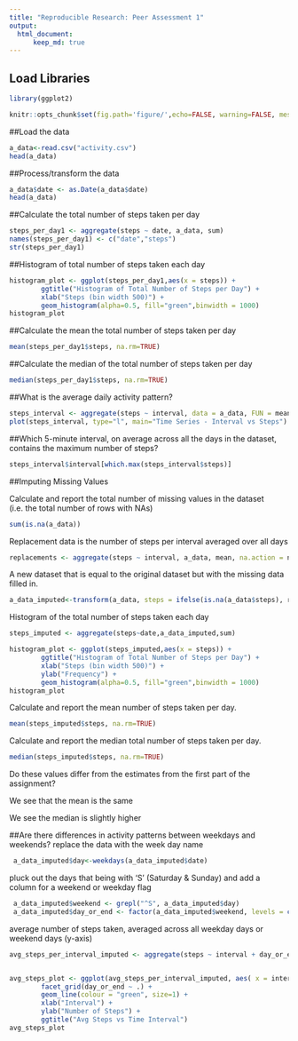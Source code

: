 ```yaml
---
title: "Reproducible Research: Peer Assessment 1"
output: 
  html_document:
      keep_md: true
---
```


## Load Libraries
```r
library(ggplot2)
```
```r
knitr::opts_chunk$set(fig.path='figure/',echo=FALSE, warning=FALSE, message=FALSE)
```


##Load the data 
```r
a_data<-read.csv("activity.csv")
head(a_data)
```
##Process/transform the data 
```r
a_data$date <- as.Date(a_data$date)
head(a_data)
```

##Calculate the total number of steps taken per day
```r
steps_per_day1 <- aggregate(steps ~ date, a_data, sum)
names(steps_per_day1) <- c("date","steps")
str(steps_per_day1)
```

##Histogram of total number of steps taken each day
```r
histogram_plot <- ggplot(steps_per_day1,aes(x = steps)) + 
        ggtitle("Histogram of Total Number of Steps per Day") + 
        xlab("Steps (bin width 500)") + 
        geom_histogram(alpha=0.5, fill="green",binwidth = 1000)
histogram_plot
```

##Calculate the mean the total number of steps taken per day
```r
mean(steps_per_day1$steps, na.rm=TRUE)
```

##Calculate the  median of the total number of steps taken per day
```r
median(steps_per_day1$steps, na.rm=TRUE)
```

##What is the average daily activity pattern?
```r
steps_interval <- aggregate(steps ~ interval, data = a_data, FUN = mean)
plot(steps_interval, type="l", main="Time Series - Interval vs Steps") 
```

##Which 5-minute interval, on average across all the days in the dataset, contains the maximum number of steps?
```r
steps_interval$interval[which.max(steps_interval$steps)]
```

##Imputing Missing Values

Calculate and report the total number of missing values in the dataset (i.e. the total number of rows with NAs)
```r
sum(is.na(a_data))
```

Replacement data is the number of steps per interval averaged over all days
```r
replacements <- aggregate(steps ~ interval, a_data, mean, na.action = na.omit)$steps
```

A new dataset that is equal to the original dataset but with the missing data filled in.
```r
a_data_imputed<-transform(a_data, steps = ifelse(is.na(a_data$steps), replacements, a_data$steps))
```
Histogram of the total number of steps taken each day
```r

steps_imputed <- aggregate(steps~date,a_data_imputed,sum)

histogram_plot <- ggplot(steps_imputed,aes(x = steps)) + 
        ggtitle("Histogram of Total Number of Steps per Day") + 
        xlab("Steps (bin width 500)") + 
        ylab("Frequency") +
        geom_histogram(alpha=0.5, fill="green",binwidth = 1000)
histogram_plot
```

Calculate and report the mean number of steps taken per day. 
```r
mean(steps_imputed$steps, na.rm=TRUE)
```
Calculate and report the median total number of steps taken per day. 
```r
median(steps_imputed$steps, na.rm=TRUE)
```

Do these values differ from the estimates from the first part of the assignment?

We see that the mean is the same

We see the median is slightly higher 

##Are there differences in activity patterns between weekdays and weekends?
replace the data with the week day name
```r
 a_data_imputed$day<-weekdays(a_data_imputed$date)
```

pluck out the days that being with 'S' (Saturday & Sunday) and add a column for a weekend or weekday flag
```r
 a_data_imputed$weekend <- grepl("^S", a_data_imputed$day)
 a_data_imputed$day_or_end <- factor(a_data_imputed$weekend, levels = c(F, T), labels = c("weekday", "weekend"))
``` 

average number of steps taken, averaged across all weekday days or weekend days (y-axis)
```r
avg_steps_per_interval_imputed <- aggregate(steps ~ interval + day_or_end, a_data_imputed, mean)


avg_steps_plot <- ggplot(avg_steps_per_interval_imputed, aes( x = interval, y = steps)) +
        facet_grid(day_or_end ~ .) +
        geom_line(colour = "green", size=1) +
        xlab("Interval") +
        ylab("Number of Steps") + 
        ggtitle("Avg Steps vs Time Interval") 
avg_steps_plot


```
